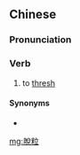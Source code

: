 {{also|脱粒}}
==Chinese==
{{zh-forms|s=脱粒}}

===Pronunciation===
{{zh-pron
|m=tuōlì
|cat=v
}}

===Verb===
{{zh-verb}}

# to [[thresh]]

====Synonyms====
* {{zh-l|打穀}}

[[mg:脫粒]]